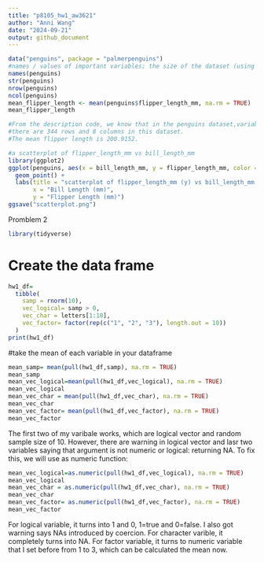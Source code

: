 ```yaml
---
title: "p8105_hw1_aw3621"
author: "Anni Wang"
date: "2024-09-21"
output: github_document
---
```



```r
data("penguins", package = "palmerpenguins")
#names / values of important variables; the size of the dataset (using nrow and ncol); the mean flipper length
names(penguins)
str(penguins)
nrow(penguins)
ncol(penguins)
mean_flipper_length <- mean(penguins$flipper_length_mm, na.rm = TRUE)
mean_flipper_length

#From the description code, we know that in the penguins dataset,variable names include: `species`, `island`, `bill_length_mm`,`bill_depth_mm`,  `flipper_length_mm`, `body_mass_g`, `sex`, `year`.
#there are 344 rows and 8 columns in this dataset.
#The mean flipper length is 200.9152.

#a scatterplot of flipper_length_mm vs bill_length_mm
library(ggplot2)
ggplot(penguins, aes(x = bill_length_mm, y = flipper_length_mm, color = species)) +
  geom_point() +
  labs(title = "scatterplot of flipper_length_mm (y) vs bill_length_mm (x)",
       x = "Bill Length (mm)",
       y = "Flipper Length (mm)")
ggsave("scatterplot.png")

```

Promblem 2
```r
library(tidyverse)
```

# Create the data frame

```r
hw1_df=
  tibble(
    samp = rnorm(10), 
    vec_logical= samp > 0, 
    vec_char = letters[1:10],  
    vec_factor= factor(rep(c("1", "2", "3"), length.out = 10))
  )
print(hw1_df)
```

#take the mean of each variable in your dataframe
```r
mean_samp= mean(pull(hw1_df,samp), na.rm = TRUE)
mean_samp
mean_vec_logical=mean(pull(hw1_df,vec_logical), na.rm = TRUE)  
mean_vec_logical
mean_vec_char = mean(pull(hw1_df,vec_char), na.rm = TRUE)  
mean_vec_char       
mean_vec_factor= mean(pull(hw1_df,vec_factor), na.rm = TRUE)  
mean_vec_factor
```
The first two of my varibale works, which are logical vector and random sample size of 10. However, there are warning in logical vector and lasr two variables saying that  argument is not numeric or logical: returning NA. 
To fix this, we will use as numeric function:

```r
mean_vec_logical=as.numeric(pull(hw1_df,vec_logical), na.rm = TRUE)  
mean_vec_logical
mean_vec_char = as.numeric(pull(hw1_df,vec_char), na.rm = TRUE)  
mean_vec_char       
mean_vec_factor= as.numeric(pull(hw1_df,vec_factor), na.rm = TRUE)  
mean_vec_factor
```
For logical variable, it turns into 1 and 0, 1=true and 0=false. I also got warning says  NAs introduced by coercion.
For character varible, it completely turns into NA.
For factor variable, it turns to numeric variable that I set before from 1 to 3, which can be calculated the mean now.

